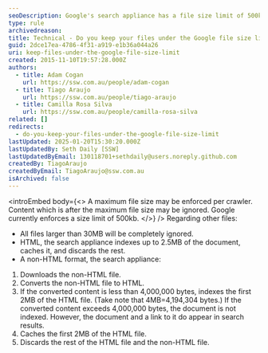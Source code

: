 ```yaml
---
seoDescription: Google's search appliance has a file size limit of 500kb and may ignore files larger than 30MB.
type: rule
archivedreason:
title: Technical - Do you keep your files under the Google file size limit?
guid: 2dce17ea-4786-4f31-a919-e1b36a044a26
uri: keep-files-under-the-google-file-size-limit
created: 2015-11-10T19:57:28.000Z
authors:
  - title: Adam Cogan
    url: https://ssw.com.au/people/adam-cogan
  - title: Tiago Araujo
    url: https://ssw.com.au/people/tiago-araujo
  - title: Camilla Rosa Silva
    url: https://ssw.com.au/people/camilla-rosa-silva
related: []
redirects:
  - do-you-keep-your-files-under-the-google-file-size-limit
lastUpdated: 2025-01-20T15:30:20.000Z
lastUpdatedBy: Seth Daily [SSW]
lastUpdatedByEmail: 130118701+sethdaily@users.noreply.github.com
createdBy: TiagoAraujo
createdByEmail: TiagoAraujo@ssw.com.au
isArchived: false
---
```


<introEmbed
  body={<>
A maximum file size may be enforced per crawler. Content which is after the maximum file size may be ignored. Google currently enforces a size limit of 500kb.
  </>}
/>
Regarding other files:

* All files larger than 30MB will be completely ignored.
* HTML, the search appliance indexes up to 2.5MB of the document, caches it, and discards the rest.
* A non-HTML format, the search appliance:

1. Downloads the non-HTML file.
2. Converts the non-HTML file to HTML.
3. If the converted content is less than 4,000,000 bytes, indexes the first 2MB of the HTML file. (Take note that 4MB=4,194,304 bytes.) If the converted content exceeds 4,000,000 bytes, the document is not indexed. However, the document and a link to it do appear in search results.
4. Caches the first 2MB of the HTML file.
5. Discards the rest of the HTML file and the non-HTML file.
